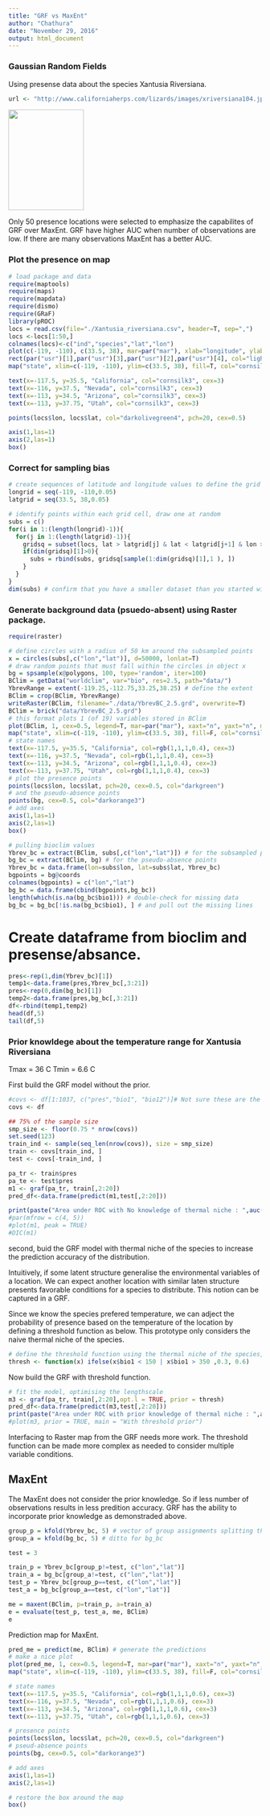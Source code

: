 ```yaml
---
title: "GRF vs MaxEnt"
author: "Chathura"
date: "November 29, 2016"
output: html_document
---
```



### Gaussian Random Fields

Using presense data about the species Xantusia Riversiana. 

```r
url <- "http://www.californiaherps.com/lizards/images/xriversiana104.jpg"
```
<img src="`r url`" height="200px" width="150px">

Only 50 presence locations were selected to emphasize the capabilites of GRF over MaxEnt. GRF have higher AUC when number of observations are low. If there are many observations MaxEnt has a better AUC.

### Plot the presence on map
```r
# load package and data
require(maptools)
require(maps)
require(mapdata)
require(dismo)
require(GRaF)
library(pROC)
locs = read.csv(file="./Xantusia_riversiana.csv", header=T, sep=",")
locs <-locs[1:50,]
colnames(locs)<-c("ind","species","lat","lon")
plot(c(-119, -110), c(33.5, 38), mar=par("mar"), xlab="longitude", ylab="latitude", xaxt="n", yaxt="n", type="n", main="Xantusia Riversiana Presence")
rect(par("usr")[1],par("usr")[3],par("usr")[2],par("usr")[4], col="lightblue")
map("state", xlim=c(-119, -110), ylim=c(33.5, 38), fill=T, col="cornsilk", add=T)

text(x=-117.5, y=35.5, "California", col="cornsilk3", cex=3)
text(x=-116, y=37.5, "Nevada", col="cornsilk3", cex=3)
text(x=-113, y=34.5, "Arizona", col="cornsilk3", cex=3)
text(x=-113, y=37.75, "Utah", col="cornsilk3", cex=3)

points(locs$lon, locs$lat, col="darkolivegreen4", pch=20, cex=0.5)

axis(1,las=1)
axis(2,las=1)
box()

```

### Correct for sampling bias
```r
# create sequences of latitude and longitude values to define the grid
longrid = seq(-119, -110,0.05)
latgrid = seq(33.5, 38,0.05)

# identify points within each grid cell, draw one at random
subs = c()
for(i in 1:(length(longrid)-1)){
  for(j in 1:(length(latgrid)-1)){
    gridsq = subset(locs, lat > latgrid[j] & lat < latgrid[j+1] & lon > longrid[i] & lon < longrid[i+1])     
    if(dim(gridsq)[1]>0){
      subs = rbind(subs, gridsq[sample(1:dim(gridsq)[1],1 ), ])
    }
  }
}
dim(subs) # confirm that you have a smaller dataset than you started with

```

### Generate background data (psuedo-absent) using Raster package.
```r
require(raster)

# define circles with a radius of 50 km around the subsampled points
x = circles(subs[,c("lon","lat")], d=50000, lonlat=T)
# draw random points that must fall within the circles in object x
bg = spsample(x@polygons, 100, type='random', iter=100)
BClim = getData("worldclim", var="bio", res=2.5, path="data/")
YbrevRange = extent(-119.25,-112.75,33.25,38.25) # define the extent
BClim = crop(BClim, YbrevRange)
writeRaster(BClim, filename="./data/YbrevBC_2.5.grd", overwrite=T)
BClim = brick("data/YbrevBC_2.5.grd")
# this format plots 1 (of 19) variables stored in BClim
plot(BClim, 1, cex=0.5, legend=T, mar=par("mar"), xaxt="n", yaxt="n", main="Annual mean temperature (ºC x 10)")
map("state", xlim=c(-119, -110), ylim=c(33.5, 38), fill=F, col="cornsilk", add=T)
# state names
text(x=-117.5, y=35.5, "California", col=rgb(1,1,1,0.4), cex=3)
text(x=-116, y=37.5, "Nevada", col=rgb(1,1,1,0.4), cex=3)
text(x=-113, y=34.5, "Arizona", col=rgb(1,1,1,0.4), cex=3)
text(x=-113, y=37.75, "Utah", col=rgb(1,1,1,0.4), cex=3)
# plot the presence points
points(locs$lon, locs$lat, pch=20, cex=0.5, col="darkgreen")
# and the pseudo-absence points
points(bg, cex=0.5, col="darkorange3")
# add axes
axis(1,las=1)
axis(2,las=1)
box()
```

```r
# pulling bioclim values
Ybrev_bc = extract(BClim, subs[,c("lon","lat")]) # for the subsampled presence points
bg_bc = extract(BClim, bg) # for the pseudo-absence points
Ybrev_bc = data.frame(lon=subs$lon, lat=subs$lat, Ybrev_bc)
bgpoints = bg@coords
colnames(bgpoints) = c("lon","lat")
bg_bc = data.frame(cbind(bgpoints,bg_bc))
length(which(is.na(bg_bc$bio1))) # double-check for missing data
bg_bc = bg_bc[!is.na(bg_bc$bio1), ] # and pull out the missing lines


```


# Create dataframe from bioclim and presense/absance.
```r
pres<-rep(1,dim(Ybrev_bc)[1])
temp1<-data.frame(pres,Ybrev_bc[,3:21])
pres<-rep(0,dim(bg_bc)[1])
temp2<-data.frame(pres,bg_bc[,3:21])
df<-rbind(temp1,temp2)
head(df,5)
tail(df,5)
```
### Prior knowldege about the temperature range for  Xantusia Riversiana
Tmax = 36 C
Tmin = 6.6 C

First build the GRF model without the prior.
```r
#covs <- df[1:1037, c("pres","bio1", "bio12")]# Not sure these are the best variables.
covs <- df

## 75% of the sample size
smp_size <- floor(0.75 * nrow(covs))
set.seed(123)
train_ind <- sample(seq_len(nrow(covs)), size = smp_size)
train <- covs[train_ind, ]
test <- covs[-train_ind, ]

pa_tr <- train$pres
pa_te <- test$pres
m1 <- graf(pa_tr, train[,2:20])
pred_df<-data.frame(predict(m1,test[,2:20]))

print(paste("Area under ROC with No knowledge of thermal niche : ",auc(pa_te, pred_df$posterior.mode)))
#par(mfrow = c(4, 5))
#plot(m1, peak = TRUE)
#DIC(m1)
```

second, buid the GRF model with  thermal niche of the species  to increase the prediction accuracy of the distribution.

Intuitively, if some latent structure generalise the environmental variables of a location. We can expect another location with similar laten structure presents favorable conditions for a species to distribute. This notion can be captured in a GRF.

Since we know the species prefered temperature, we can adject the probability of presence based on the temperature of the location by defining a threshold function as below. This prototype only considers the naive thermal niche of the species.
```r

# define the threshold function using the thermal niche of the species, this simply means there is higher probablity for the species to distribute when average temperure is between 15C - 35 C. The probability values were a naive guess to check the prototype works.
thresh <- function(x) ifelse(x$bio1 < 150 | x$bio1 > 350 ,0.3, 0.6)

```

Now build the GRF with threshold function.
```r
# fit the model, optimising the lengthscale
m3 <- graf(pa_tr, train[,2:20],opt.l = TRUE, prior = thresh)
pred_df<-data.frame(predict(m3,test[,2:20]))
print(paste("Area under ROC with prior knowledge of thermal niche : ",auc(pa_te, pred_df$posterior.mode)))
#plot(m3, prior = TRUE, main = "With threshold prior")

```

Interfacing to Raster map from the GRF needs more work. The threshold function can be made more complex as needed to consider multiple variable conditions.



MaxEnt
--------
The MaxEnt does not consider the prior knowledge. So if less number of observations results in less predition accuracy. GRF has the ability to incorporate prior knowledge as demonstraded above.

```r
group_p = kfold(Ybrev_bc, 5) # vector of group assignments splitting the Ybrev_bc into 5 groups
group_a = kfold(bg_bc, 5) # ditto for bg_bc

test = 3

train_p = Ybrev_bc[group_p!=test, c("lon","lat")]
train_a = bg_bc[group_a!=test, c("lon","lat")]
test_p = Ybrev_bc[group_p==test, c("lon","lat")]
test_a = bg_bc[group_a==test, c("lon","lat")]

me = maxent(BClim, p=train_p, a=train_a)
e = evaluate(test_p, test_a, me, BClim)
e


```

Prediction map for MaxEnt.
```r

pred_me = predict(me, BClim) # generate the predictions
# make a nice plot
plot(pred_me, 1, cex=0.5, legend=T, mar=par("mar"), xaxt="n", yaxt="n", main="Predicted presence of the species")
map("state", xlim=c(-119, -110), ylim=c(33.5, 38), fill=F, col="cornsilk", add=T)

# state names
text(x=-117.5, y=35.5, "California", col=rgb(1,1,1,0.6), cex=3)
text(x=-116, y=37.5, "Nevada", col=rgb(1,1,1,0.6), cex=3)
text(x=-113, y=34.5, "Arizona", col=rgb(1,1,1,0.6), cex=3)
text(x=-113, y=37.75, "Utah", col=rgb(1,1,1,0.6), cex=3)

# presence points
points(locs$lon, locs$lat, pch=20, cex=0.5, col="darkgreen")
# pseud-absence points
points(bg, cex=0.5, col="darkorange3")

# add axes
axis(1,las=1)
axis(2,las=1)

# restore the box around the map
box()
```


